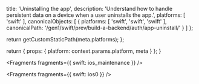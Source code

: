 
  title: 'Uninstalling the app',
  description: 'Understand how to handle persistent data on a device when a user uninstalls the app.',
  platforms: [
    'swift'
  ],
  canonicalObjects: [
    {
      platforms: [
        'swift',
        'swift',
        'swift'
      ],
      canonicalPath: '/gen1/swift/prev/build-a-backend/auth/app-uninstall/'
    }
  ]
};

  return getCustomStaticPath(meta.platforms);
};

  return {
    props: {
      platform: context.params.platform,
      meta
    }
  };
}


<Fragments fragments={{ swift: ios_maintenance }} />


<Fragments fragments={{ swift: ios0 }} />
